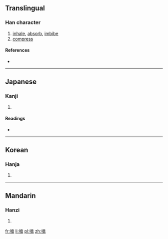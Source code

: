 ==Translingual==

===Han character===
{{Han char|rn=30|rad=口|as=12|sn=15|four=|canj=口人口一 (RORM)|ids=⿰[[口]][[翕]]}}

# [[inhale]], [[absorb]], [[imbibe]]
# [[compress]]

====References====
* {{Han ref|kx=0208.310|dkj=04310|dj=0431.230|hdz=10685.070|uh=564F|ud=22095}}

----

==Japanese==

===Kanji===
{{ja-kanji|grade=|rs=口12}}

# {{defn|lang=ja|sort=口12}}

====Readings====
* {{ja-readings|on=[[きゅう]] (kyū)|kun=[[すう]] (suu)}}

----

==Korean==

===Hanja===
{{ko-hanja|hangeul=흡|rv=heup|mr=hŭp}}

# {{defn|lang=ko|sort=口12}}

----

==Mandarin==

===Hanzi===
{{cmn-hanzi|pin=[[xī]] ([[xi1]])|wg=hsi<sup>1</sup>}}

# {{defn|lang=cmn|sort=口12}}

[[fr:噏]]
[[li:噏]]
[[pl:噏]]
[[zh:噏]]